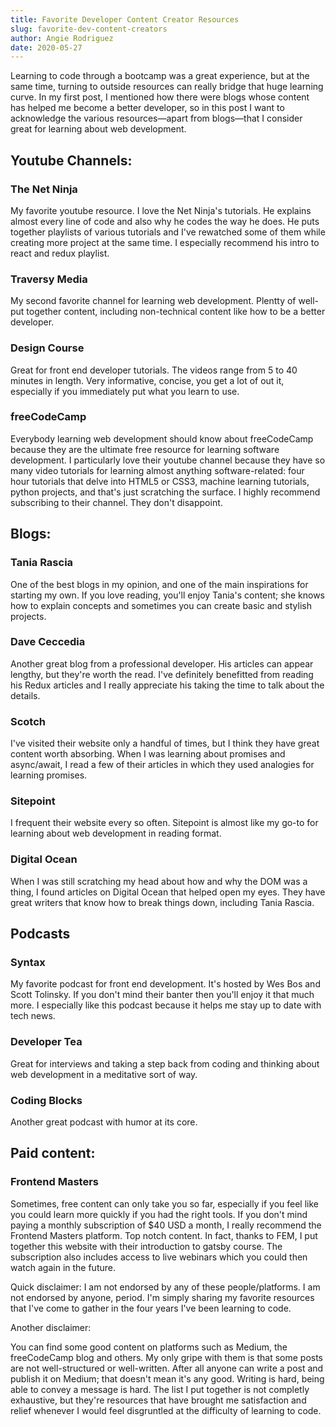 ```yaml
---
title: Favorite Developer Content Creator Resources
slug: favorite-dev-content-creators
author: Angie Rodriguez
date: 2020-05-27
---
```


Learning to code through a bootcamp was a great experience, but at the same time, turning to outside resources can really bridge that huge learning curve. In my first post, I mentioned how there were blogs whose content has helped me become a better developer, so in this post I want to acknowledge the various resources—apart from blogs—that I consider great for learning about web development.

## Youtube Channels:

### The Net Ninja

My favorite youtube resource. I love the Net Ninja's tutorials. He explains almost every line of code and also why he codes the way he does. He puts together playlists of various tutorials and I've rewatched some of them while creating more project at the same time. I especially recommend his intro to react and redux playlist.

### Traversy Media

My second favorite channel for learning web development. Plentty of well-put together content, including non-technical content like how to be a better developer.

### Design Course

Great for front end developer tutorials. The videos range from 5 to 40 minutes in length. Very informative, concise, you get a lot of out it, especially if you immediately put what you learn to use.

### freeCodeCamp

Everybody learning web development should know about freeCodeCamp because they are the ultimate free resource for learning software development. I particularly love their youtube channel because they have so many video tutorials for learning almost anything software-related: four hour tutorials that delve into HTML5 or CSS3, machine learning tutorials, python projects, and that's just scratching the surface. I highly recommend subscribing to their channel. They don't disappoint.

## Blogs:

### Tania Rascia

One of the best blogs in my opinion, and one of the main inspirations for starting my own. If you love reading, you'll enjoy Tania's content; she knows how to explain concepts and sometimes you can create basic and stylish projects.

### Dave Ceccedia

Another great blog from a professional developer. His articles can appear lengthy, but they're worth the read. I've definitely benefitted from reading his Redux articles and I really appreciate his taking the time to talk about the details.

### Scotch

I've visited their website only a handful of times, but I think they have great content worth absorbing. When I was learning about promises and async/await, I read a few of their articles in which they used analogies for learning promises.

### Sitepoint

I frequent their website every so often. Sitepoint is almost like my go-to for learning about web development in reading format.

### Digital Ocean

When I was still scratching my head about how and why the DOM was a thing, I found articles on Digital Ocean that helped open my eyes. They have great writers that know how to break things down, including Tania Rascia.

## Podcasts

### Syntax

My favorite podcast for front end development. It's hosted by Wes Bos and Scott Tolinsky. If you don't mind their banter then you'll enjoy it that much more. I especially like this podcast because it helps me stay up to date with tech news.

### Developer Tea

Great for interviews and taking a step back from coding and thinking about web development in a meditative sort of way.

### Coding Blocks

Another great podcast with humor at its core.

## Paid content:

### Frontend Masters

Sometimes, free content can only take you so far, especially if you feel like you could learn more quickly if you had the right tools. If you don't mind paying a monthly subscription of \$40 USD a month, I really recommend the Frontend Masters platform. Top notch content. In fact, thanks to FEM, I put together this website with their introduction to gatsby course. The subscription also includes access to live webinars which you could then watch again in the future.

Quick disclaimer: I am not endorsed by any of these people/platforms. I am not endorsed by anyone, period. I'm simply sharing my favorite resources that I've come to gather in the four years I've been learning to code.

Another disclaimer:

You can find some good content on platforms such as Medium, the freeCodeCamp blog and others. My only gripe with them is that some posts are not well-structured or well-written. After all anyone can write a post and publish it on Medium; that doesn't mean it's any good. Writing is hard, being able to convey a message is hard. The list I put together is not completly exhaustive, but they're resources that have brought me satisfaction and relief whenever I would feel disgruntled at the difficulty of learning to code.
